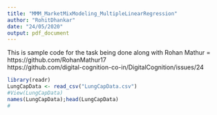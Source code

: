 ```yaml
---
title: "MMM_MarketMixModeling_MultipleLinearRegression"
author: "RohitDhankar"
date: "24/05/2020"
output: pdf_document
---
```


This is sample code for the task being done along with Rohan Mathur = https://github.com/RohanMathur17   
https://github.com/digital-cognition-co-in/DigitalCognition/issues/24    


```r
library(readr)
LungCapData <- read_csv("LungCapData.csv")
#View(LungCapData)
names(LungCapData);head(LungCapData)
#

```


```r


```


```r


```


```r


```

